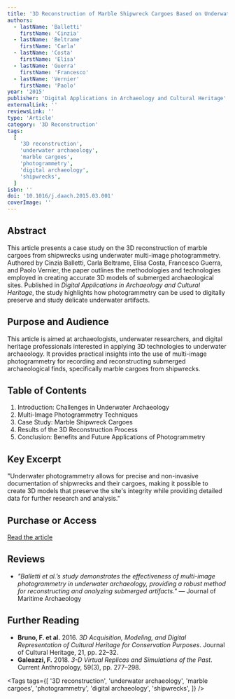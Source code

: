```yaml
---
title: '3D Reconstruction of Marble Shipwreck Cargoes Based on Underwater Multi-Image Photogrammetry'
authors:
  - lastName: 'Balletti'
    firstName: 'Cinzia'
  - lastName: 'Beltrame'
    firstName: 'Carla'
  - lastName: 'Costa'
    firstName: 'Elisa'
  - lastName: 'Guerra'
    firstName: 'Francesco'
  - lastName: 'Vernier'
    firstName: 'Paolo'
year: '2015'
publisher: 'Digital Applications in Archaeology and Cultural Heritage'
externalLink: ''
reviewsLink: ''
type: 'Article'
category: '3D Reconstruction'
tags:
  [
    '3D reconstruction',
    'underwater archaeology',
    'marble cargoes',
    'photogrammetry',
    'digital archaeology',
    'shipwrecks',
  ]
isbn: ''
doi: '10.1016/j.daach.2015.03.001'
coverImage: ''
---
```


## Abstract

This article presents a case study on the 3D reconstruction of marble cargoes from shipwrecks using underwater multi-image photogrammetry. Authored by Cinzia Balletti, Carla Beltrame, Elisa Costa, Francesco Guerra, and Paolo Vernier, the paper outlines the methodologies and technologies employed in creating accurate 3D models of submerged archaeological sites. Published in _Digital Applications in Archaeology and Cultural Heritage_, the study highlights how photogrammetry can be used to digitally preserve and study delicate underwater artifacts.

## Purpose and Audience

This article is aimed at archaeologists, underwater researchers, and digital heritage professionals interested in applying 3D technologies to underwater archaeology. It provides practical insights into the use of multi-image photogrammetry for recording and reconstructing submerged archaeological finds, specifically marble cargoes from shipwrecks.

## Table of Contents

1. Introduction: Challenges in Underwater Archaeology
2. Multi-Image Photogrammetry Techniques
3. Case Study: Marble Shipwreck Cargoes
4. Results of the 3D Reconstruction Process
5. Conclusion: Benefits and Future Applications of Photogrammetry

## Key Excerpt

"Underwater photogrammetry allows for precise and non-invasive documentation of shipwrecks and their cargoes, making it possible to create 3D models that preserve the site's integrity while providing detailed data for further research and analysis."

## Purchase or Access

[Read the article](https://www.sciencedirect.com/science/article/pii/S2212054815000131)

## Reviews

- _"Balletti et al.’s study demonstrates the effectiveness of multi-image photogrammetry in underwater archaeology, providing a robust method for reconstructing and analyzing submerged artifacts."_ — Journal of Maritime Archaeology

## Further Reading

- **Bruno, F. et al.** 2016. _3D Acquisition, Modeling, and Digital Representation of Cultural Heritage for Conservation Purposes_. Journal of Cultural Heritage, 21, pp. 22–32.
- **Galeazzi, F.** 2018. _3-D Virtual Replicas and Simulations of the Past_. Current Anthropology, 59(3), pp. 277–298.

<Tags
  tags={[
    '3D reconstruction',
    'underwater archaeology',
    'marble cargoes',
    'photogrammetry',
    'digital archaeology',
    'shipwrecks',
  ]}
/>
